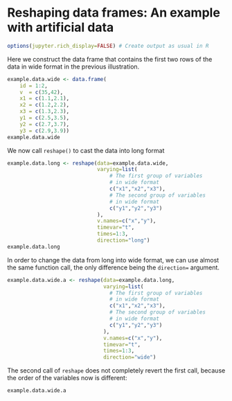 # Reshaping data frames: An example with artificial data

```r
options(jupyter.rich_display=FALSE) # Create output as usual in R
```

Here we construct the data frame that contains the first two rows
of the data in wide format in the previous illustration.

```r
example.data.wide <- data.frame(
    id = 1:2,
    v  = c(35,42),
    x1 = c(1.1,2.1),
    x2 = c(1.2,2.2),
    x3 = c(1.3,2.3),
    y1 = c(2.5,3.5),
    y2 = c(2.7,3.7),
    y3 = c(2.9,3.9))
example.data.wide
```

We now call `reshape()` to cast the data into long format

```r
example.data.long <- reshape(data=example.data.wide,
                             varying=list(
                                 # The first group of variables 
                                 # in wide format
                                 c("x1","x2","x3"),
                                 # The second group of variables
                                 # in wide format
                                 c("y1","y2","y3")
                             ),
                             v.names=c("x","y"),
                             timevar="t",
                             times=1:3,
                             direction="long")
example.data.long
```

In order to change the data from long into wide format, we can
use almost the same function call, the only difference being
the `direction=` argument.

```r
example.data.wide.a <- reshape(data=example.data.long,
                               varying=list(
                                 # The first group of variables 
                                 # in wide format
                                 c("x1","x2","x3"),
                                 # The second group of variables
                                 # in wide format
                                 c("y1","y2","y3")
                               ),
                               v.names=c("x","y"),
                               timevar="t",
                               times=1:3,
                               direction="wide")
```

The second call of `reshape` does not completely revert the first call,
because the order of the variables now is different:

```r
example.data.wide.a
```

```r

```
